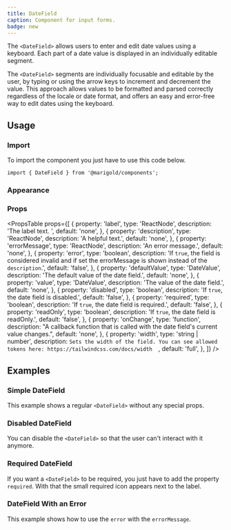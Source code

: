 ```yaml
---
title: DateField
caption: Component for input forms.
badge: new
---
```


The `<DateField>` allows users to enter and edit date values using a keyboard. Each part of a date value is displayed in an individually editable segment.

The `<DateField>` segments are individually focusable and editable by the user, by typing or using the arrow keys to increment and decrement the value. This approach allows values to be formatted and parsed correctly regardless of the locale or date format, and offers an easy and error-free way to edit dates using the keyboard.

## Usage

### Import

To import the component you just have to use this code below.

```tsx
import { DateField } from '@marigold/components';
```

### Appearance

<AppearanceTable component={title} />

### Props

<PropsTable
  props={[
    {
      property: 'label',
      type: 'ReactNode',
      description: 'The label text. ',
      default: 'none',
    },
    {
      property: 'description',
      type: 'ReactNode',
      description: 'A helpful text.',
      default: 'none',
    },
    {
      property: 'errorMessage',
      type: 'ReactNode',
      description: 'An error message.',
      default: 'none',
    },
    {
      property: 'error',
      type: 'boolean',
      description:
        'If `true`, the field is considered invalid and if set the errorMessage is shown instead of the `description`.',
      default: 'false',
    },
    {
      property: 'defaultValue',
      type: 'DateValue',
      description: 'The default value of the date field.',
      default: 'none',
    },
    {
      property: 'value',
      type: 'DateValue',
      description: 'The value of the date field.',
      default: 'none',
    },
    {
      property: 'disabled',
      type: 'boolean',
      description: 'If `true`, the date field is disabled.',
      default: 'false',
    },
    {
      property: 'required',
      type: 'boolean',
      description: 'If `true`, the date field is required.',
      default: 'false',
    },
    {
      property: 'readOnly',
      type: 'boolean',
      description: 'If `true`, the date field is readOnly.',
      default: 'false',
    },
    {
      property: 'onChange',
      type: 'function',
      description:
        "A callback function that is called with the date field's current value changes.",
      default: 'none',
    },
    {
      property: 'width',
      type: 'string | number',
      description: `Sets the width of the field. You can see allowed tokens here: https://tailwindcss.com/docs/width  `,
      default: 'full',
    },
  ]}
/>

## Examples

### Simple DateField

This example shows a regular `<DateField>` without any special props.

<ComponentDemo file="./date-field-basic.demo.tsx" />

### Disabled DateField

You can disable the `<DateField>` so that the user can't interact with it anymore.

<ComponentDemo file="./date-field-disabled.demo.tsx" />

### Required DateField

If you want a `<DateField>` to be required, you just have to add the property `required`. With that the small required icon appears next to the label.

<ComponentDemo file="./date-field-required.demo.tsx" />

### DateField With an Error

This example shows how to use the `error` with the `errorMessage`.

<ComponentDemo file="./date-field-error.demo.tsx" />
